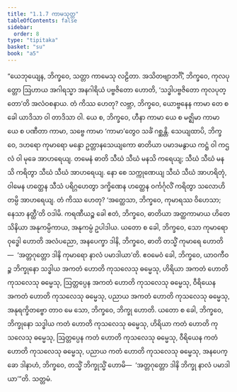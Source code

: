```yaml
---
title: "1.1.7 ကာမသုတ္တ"
tableOfContents: false
sidebar:
  order: 8
type: "tipitaka"
basket: "su"
book: "a5"
---
```



<DynamicBreadcrumb />

<Division number="7" book="a5">

<Paragraph number="29" book="a5">
“ယေဘုယျေန, ဘိက္ခဝေ, သတ္တာ ကာမေသု လဠိတာ. အသိတဗျာဘင်္ဂိံ, ဘိက္ခဝေ, ကုလပုတ္တော ဩဟာယ အဂါရသ္မာ အနဂါရိယံ ပဗ္ဗဇိတော ဟောတိ, ‘သဒ္ဓါပဗ္ဗဇိတော ကုလပုတ္တော’တိ အလံဝစနာယ. တံ ကိဿ ဟေတု? လဗ္ဘာ, ဘိက္ခဝေ, ယောဗ္ဗနေန ကာမာ တေ စ ခေါ ယာဒိသာ ဝါ တာဒိသာ ဝါ. ယေ စ, ဘိက္ခဝေ, ဟီနာ ကာမာ ယေ စ မဇ္ဈိမာ ကာမာ ယေ စ ပဏီတာ ကာမာ, သဗ္ဗေ ကာမာ ‘ကာမာ’တွေဝ သင်္ခံ ဂစ္ဆန္တိ. သေယျထာပိ, ဘိက္ခဝေ, ဒဟရော ကုမာရော မန္ဒော ဥတ္တာနသေယျကော ဓာတိယာ ပမာဒမနွာယ ကဋ္ဌံ ဝါ ကဌလံ ဝါ မုခေ အာဟရေယျ. တမေနံ ဓာတိ သီဃံ သီဃံ မနသိ ကရေယျ; သီဃံ သီဃံ မနသိ ကရိတွာ သီဃံ သီဃံ အာဟရေယျ. နော စေ သက္ကုဏေယျ သီဃံ သီဃံ အာဟရိတုံ, ဝါမေန ဟတ္ထေန သီသံ ပရိဂ္ဂဟေတွာ ဒက္ခိဏေန ဟတ္ထေန ဝင်္ကင်္ဂုလိံ ကရိတွာ သလောဟိတမ္ပိ အာဟရေယျ. တံ ကိဿ ဟေတု? ‘အတ္ထေသာ, ဘိက္ခဝေ, ကုမာရဿ ဝိဟေသာ; နေသာ နတ္ထီ’တိ ဝဒါမိ. ကရဏီယဉ္စ ခေါ ဧတံ, ဘိက္ခဝေ, ဓာတိယာ အတ္ထကာမာယ ဟိတေသိနိယာ အနုကမ္ပိကာယ, အနုကမ္ပံ ဥပါဒါယ. ယတော စ ခေါ, ဘိက္ခဝေ, သော ကုမာရော ဝုဒ္ဓေါ ဟောတိ အလံပညော, အနပေက္ခာ ဒါနိ, ဘိက္ခဝေ, ဓာတိ တသ္မိံ ကုမာရေ ဟောတိ—  ‘အတ္တဂုတ္တော ဒါနိ ကုမာရော နာလံ ပမာဒါယာ’တိ.
</Paragraph>

<Paragraph number="30" book="a5">
ဧဝမေဝံ ခေါ, ဘိက္ခဝေ, ယာဝကီဝဉ္စ ဘိက္ခုနော သဒ္ဓါယ အကတံ ဟောတိ ကုသလေသု ဓမ္မေသု, ဟိရိယာ အကတံ ဟောတိ ကုသလေသု ဓမ္မေသု, ဩတ္တပ္ပေန အကတံ ဟောတိ ကုသလေသု ဓမ္မေသု, ဝီရိယေန အကတံ ဟောတိ ကုသလေသု ဓမ္မေသု, ပညာယ အကတံ ဟောတိ ကုသလေသု ဓမ္မေသု, အနုရက္ခိတဗ္ဗော တာဝ မေ သော, ဘိက္ခဝေ, ဘိက္ခု ဟောတိ. ယတော စ ခေါ, ဘိက္ခဝေ, ဘိက္ခုနော သဒ္ဓါယ ကတံ ဟောတိ ကုသလေသု ဓမ္မေသု, ဟိရိယာ ကတံ ဟောတိ ကုသလေသု ဓမ္မေသု, ဩတ္တပ္ပေန ကတံ ဟောတိ ကုသလေသု ဓမ္မေသု, ဝီရိယေန ကတံ ဟောတိ ကုသလေသု ဓမ္မေသု, ပညာယ ကတံ ဟောတိ ကုသလေသု ဓမ္မေသု, အနပေက္ခော ဒါနာဟံ, ဘိက္ခဝေ, တသ္မိံ ဘိက္ခုသ္မိံ ဟောမိ—  ‘အတ္တဂုတ္တော ဒါနိ ဘိက္ခု နာလံ ပမာဒါယာ’”တိ.

</Paragraph>
</Division>

<Paragraph number="31" type="center" book="a5">
သတ္တမံ.
</Paragraph>
